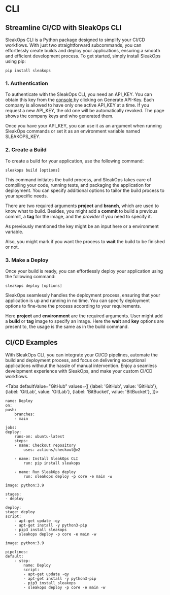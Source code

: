 
# CLI


## Streamline CI/CD with SleakOps CLI
SleakOps CLI is a Python package designed to simplify your CI/CD workflows. 
With just two straightforward subcommands, you can effortlessly create builds and deploy your applications, ensuring a smooth and efficient development process. 
To get started, simply install SleakOps using pip:
```
pip install sleakops
```

### 1. Authentication

To authenticate with the SleakOps CLI, you need an API_KEY. You can obtain this key from the [console <FiExternalLink/>](https://console.sleakops.com/settings/apikey) by clicking on Generate API-Key. 
Each company is allowed to have only one active API_KEY at a time. If you request a new API_KEY, the old one will be automatically revoked. The page shows the company keys and who generated them.

Once you have your API_KEY, you can use it as an argument when running SleakOps commands or set it as an environment variable named SLEAKOPS_KEY. 


### 2. Create a Build

To create a build for your application, use the following command:

```
sleakops build [options]
```

This command initiates the build process, and SleakOps takes care of compiling your code, running tests, and packaging the application for deployment. You can specify additional options to tailor the build process to your specific needs.

There are two required arguments **project** and **branch**, which are used to know what to build. 
Besides, you might add a **commit** to build a previous commit, a **tag** for the image, and the *provider* if you need to specify it.

As previously mentioned the key might be an input here or a environment variable.

Also, you might mark if you want the process to **wait** the build to be finished or not.


### 3. Make a Deploy
Once your build is ready, you can effortlessly deploy your application using the following command:
```
sleakops deploy [options]
```
SleakOps seamlessly handles the deployment process, ensuring that your application is up and running in no time. You can specify deployment options to fine-tune the process according to your requirements.

Here **project** and **environment** are the required arguments. User might add a **build** or **tag** image to specify an image. Here the **wait** and **key** options are present to, the usage is the same as in the build command.

## CI/CD Examples
With SleakOps CLI, you can integrate your CI/CD pipelines, automate the build and deployment process, and focus on delivering exceptional applications without the hassle of manual intervention. 
Enjoy a seamless development experience with SleakOps, and make your custom CI/CD workflows.


<Tabs
  defaultValue="GitHub"
  values={[
    {label: 'GitHub', value: 'GitHub'},
    {label: 'GitLab', value: 'GitLab'},
    {label: 'BitBucket', value: 'BitBucket'},
  ]}>
<TabItem value="GitHub"> 

    name: Deploy
    on:
    push:
        branches:
        - main

    jobs:
    deploy:
        runs-on: ubuntu-latest
        steps:
        - name: Checkout repository
            uses: actions/checkout@v2

        - name: Install SleakOps CLI
            run: pip install sleakops

        - name: Run SleakOps deploy
            run: sleakops deploy -p core -e main -w
</TabItem>
<TabItem value="GitLab"> 

    image: python:3.9

    stages:
    - deploy

    deploy:
    stage: deploy
    script:
        - apt-get update -qy
        - apt-get install -y python3-pip
        - pip3 install sleakops
        - sleakops deploy -p core -e main -w
</TabItem>
<TabItem value="BitBucket">

    image: python:3.9

    pipelines:
    default:
        - step:
            name: Deploy
            script:
            - apt-get update -qy
            - apt-get install -y python3-pip
            - pip3 install sleakops
            - sleakops deploy -p core -e main -w
</TabItem>
</Tabs >